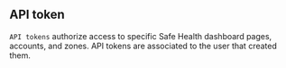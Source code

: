 ## API token

`API tokens` authorize access to specific Safe Health dashboard pages, accounts, and zones. API tokens are associated to the user that created them.
